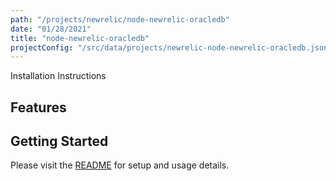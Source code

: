 ```yaml
---
path: "/projects/newrelic/node-newrelic-oracledb"
date: "01/28/2021"
title: "node-newrelic-oracledb"
projectConfig: "/src/data/projects/newrelic-node-newrelic-oracledb.json"
---
```


<!-- Imports must occur at the top of the file -->



<Link to="https://github.com/newrelic/node-newrelic-oracledb">Installation Instructions</Link>

## Features



## Getting Started

Please visit the [README](https://github.com/newrelic/node-newrelic-oracledb#readme) for setup and usage details.
